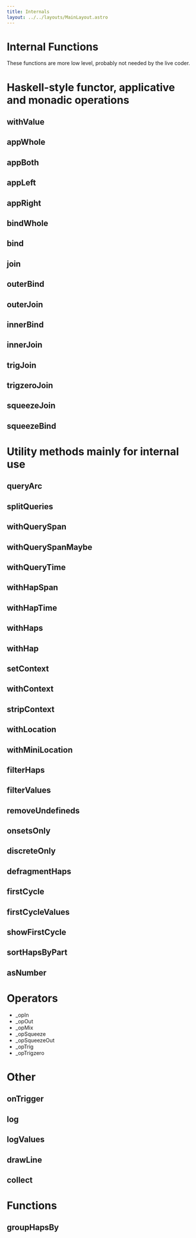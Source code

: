 ```yaml
---
title: Internals
layout: ../../layouts/MainLayout.astro
---
```



# Internal Functions

These functions are more low level, probably not needed by the live coder.

# Haskell-style functor, applicative and monadic operations

## withValue

<JsDoc client:idle name="Pattern#withValue" h={0} />

## appWhole

<JsDoc client:idle name="Pattern#appWhole" h={0} />

## appBoth

<JsDoc client:idle name="Pattern#appBoth" h={0} />

## appLeft

<JsDoc client:idle name="Pattern#appLeft" h={0} />

## appRight

<JsDoc client:idle name="Pattern#appRight" h={0} />

## bindWhole

<JsDoc client:idle name="Pattern#bindWhole" h={0} />

## bind

<JsDoc client:idle name="Pattern#bind" h={0} />

## join

<JsDoc client:idle name="Pattern#join" h={0} />

## outerBind

<JsDoc client:idle name="Pattern#outerBind" h={0} />

## outerJoin

<JsDoc client:idle name="Pattern#outerJoin" h={0} />

## innerBind

<JsDoc client:idle name="Pattern#innerBind" h={0} />

## innerJoin

<JsDoc client:idle name="Pattern#innerJoin" h={0} />

## trigJoin

<JsDoc client:idle name="Pattern#trigJoin" h={0} />

## trigzeroJoin

<JsDoc client:idle name="Pattern#trigzeroJoin" h={0} />

## squeezeJoin

<JsDoc client:idle name="Pattern#squeezeJoin" h={0} />

## squeezeBind

<JsDoc client:idle name="Pattern#squeezeBind" h={0} />

# Utility methods mainly for internal use

## queryArc

<JsDoc client:idle name="Pattern#queryArc" h={0} />

## splitQueries

<JsDoc client:idle name="Pattern#splitQueries" h={0} />

## withQuerySpan

<JsDoc client:idle name="Pattern#withQuerySpan" h={0} />

## withQuerySpanMaybe

<JsDoc client:idle name="Pattern#withQuerySpanMaybe" h={0} />

## withQueryTime

<JsDoc client:idle name="Pattern#withQueryTime" h={0} />

## withHapSpan

<JsDoc client:idle name="Pattern#withHapSpan" h={0} />

## withHapTime

<JsDoc client:idle name="Pattern#withHapTime" h={0} />

## withHaps

<JsDoc client:idle name="Pattern#withHaps" h={0} />

## withHap

<JsDoc client:idle name="Pattern#withHap" h={0} />

## setContext

<JsDoc client:idle name="Pattern#setContext" h={0} />

## withContext

<JsDoc client:idle name="Pattern#setContext" h={0} />

## stripContext

<JsDoc client:idle name="Pattern#stripContext" h={0} />

## withLocation

<JsDoc client:idle name="Pattern#withLocation" h={0} />

## withMiniLocation

<JsDoc client:idle name="Pattern#withMiniLocation" h={0} />

## filterHaps

<JsDoc client:idle name="Pattern#filterHaps" h={0} />

## filterValues

<JsDoc client:idle name="Pattern#filterValues" h={0} />

## removeUndefineds

<JsDoc client:idle name="Pattern#filterValues" h={0} />

## onsetsOnly

<JsDoc client:idle name="Pattern#onsetsOnly" h={0} />

## discreteOnly

<JsDoc client:idle name="Pattern#discreteOnly" h={0} />

## defragmentHaps

<JsDoc client:idle name="Pattern#defragmentHaps" h={0} />

## firstCycle

<JsDoc client:idle name="Pattern#firstCycle" h={0} />

## firstCycleValues

<JsDoc client:idle name="Pattern#firstCycleValues" h={0} />

## showFirstCycle

<JsDoc client:idle name="Pattern#showFirstCycle" h={0} />

## sortHapsByPart

<JsDoc client:idle name="Pattern#sortHapsByPart" h={0} />

## asNumber

<JsDoc client:idle name="Pattern#sortHapsByPart" h={0} />

# Operators

- \_opIn
- \_opOut
- \_opMix
- \_opSqueeze
- \_opSqueezeOut
- \_opTrig
- \_opTrigzero

# Other

## onTrigger 

<JsDoc client:idle name="Pattern#onTrigger" h={0} />

## log

<JsDoc client:idle name="Pattern#log" h={0} />

## logValues

<JsDoc client:idle name="Pattern#logValues" h={0} />

## drawLine

<JsDoc client:idle name="Pattern#drawLine" h={0} />

## collect


# Functions

## groupHapsBy

<JsDoc client:idle name="groupHapsBy" h={0} />

